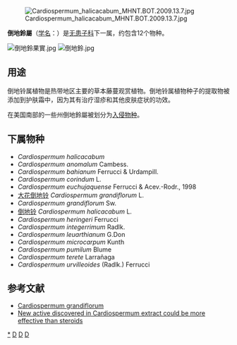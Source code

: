 {{Automatic taxobox
| taxon = Cardiospermum
| image = Starr 060810-8525 Cardiospermum sp..jpg
| image_caption = 倒地鈴屬植物（''Cardiospermum'' sp.）的藤
| authority = [[卡尔·林奈|L.]], 1753
| subdivision_ranks = [[物种|物种]]
| subdivision = 约12种，参见本文。
| synonyms = 
* ''Corindum'' <small>Mill.</small>
* ''Rhodiola'' <small>Lour.</small>
}}
[[File:Cardiospermum_halicacabum_MHNT.BOT.2009.13.7.jpg|thumb]]

'''倒地鈴屬'''（[[学名|学名]]：''{{lang|la|Cardiospermum}}''）是[[无患子科|无患子科]]下一属，约包含12个物种。

[[File:倒地鈴果實.jpg|thumb]]
[[File:倒地鈴.jpg|thumb]]

== 用途 ==
倒地铃属植物是热带地区主要的草本藤蔓观赏植物。倒地铃属植物种子的提取物被添加到护肤霜中，因为其有治疗湿疹和其他皮肤症状的功效。

在美国南部的一些州倒地鈴屬被划分为[[入侵物种|入侵物种]]。

==下属物种==
* ''Cardiospermum halicacabum''
* ''Cardiospermum anomalum'' Cambess.
* ''Cardiospermum bahianum'' Ferrucci & Urdampill.
* ''Cardiospermum corindum'' L.
* ''Cardiospermum euchujaquense'' Ferrucci & Acev.-Rodr., 1998
* [[大花倒地铃|大花倒地铃]] ''Cardiospermum grandiflorum'' L.
* ''Cardiospermum grandiflorum'' Sw.
* [[倒地铃|倒地铃]] ''Cardiospermum halicacabum'' L.
* ''Cardiospermum heringeri'' Ferrucci
* ''Cardiospermum integerrimum'' Radlk.
* ''Cardiospermum leuarthianum'' G.Don
* ''Cardiospermum microcarpum'' Kunth
* ''Cardiospermum pumilum'' Blume
* ''Cardiospermum terete'' Larrañaga
* ''Cardiospermum urvilleoides'' (Radlk.) Ferrucci

== 参考文献 ==
*[http://www.hear.org/Pier/species/cardiospermum_grandiflorum.htm Cardiospermum grandiflorum] {{Wayback|url=http://www.hear.org/Pier/species/cardiospermum_grandiflorum.htm |date=20190920061349 }}
*[http://www.skinmagazine.co.uk/active-element-cardiospermum-defensil_14 New active discovered in Cardiospermum extract could be more effective than steroids] {{Wayback|url=http://www.skinmagazine.co.uk/active-element-cardiospermum-defensil_14 |date=20200122102339 }}
{{Taxonbar|from=Q2702934}}

[[Category:倒地鈴屬|*]]
[[Category:无患子科|D]]
[[Category:卡尔·林奈命名的生物分类|D]]
[[Category:1753年描述的分类群|D]]